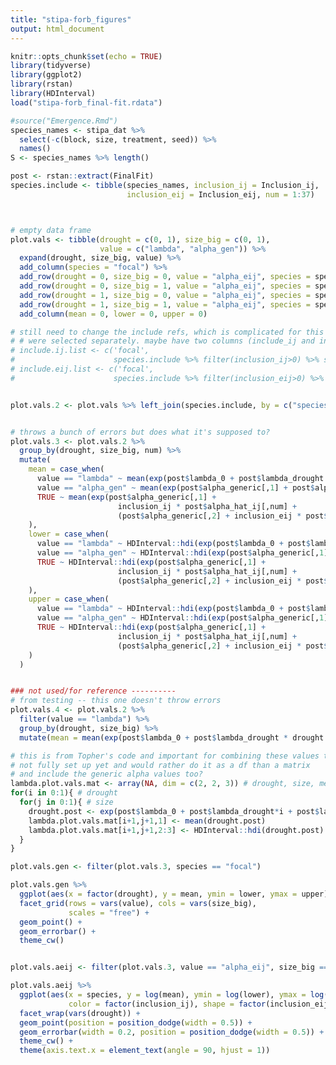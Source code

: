 ```yaml
---
title: "stipa-forb_figures"
output: html_document
---
```


```r
knitr::opts_chunk$set(echo = TRUE)
library(tidyverse)
library(ggplot2)
library(rstan)
library(HDInterval)
load("stipa-forb_final-fit.rdata")

#source("Emergence.Rmd")
species_names <- stipa_dat %>% 
  select(-c(block, size, treatment, seed)) %>%
  names()
S <- species_names %>% length() 
```


```r
post <- rstan::extract(FinalFit)
species.include <- tibble(species_names, inclusion_ij = Inclusion_ij, 
                          inclusion_eij = Inclusion_eij, num = 1:37)



# empty data frame
plot.vals <- tibble(drought = c(0, 1), size_big = c(0, 1), 
                    value = c("lambda", "alpha_gen")) %>% 
  expand(drought, size_big, value) %>%
  add_column(species = "focal") %>%
  add_row(drought = 0, size_big = 0, value = "alpha_eij", species = species_names) %>%
  add_row(drought = 0, size_big = 1, value = "alpha_eij", species = species_names) %>%
  add_row(drought = 1, size_big = 0, value = "alpha_eij", species = species_names) %>%
  add_row(drought = 1, size_big = 1, value = "alpha_eij", species = species_names) %>%
  add_column(mean = 0, lower = 0, upper = 0) 

# still need to change the include refs, which is complicated for this since a_ij and a_eij 
# # were selected separately. maybe have two columns (include_ij and include_eij)? to keep track
# include.ij.list <- c('focal', 
#                      species.include %>% filter(inclusion_ij>0) %>% select(species_names) %>% deframe())
# include.eij.list <- c('focal', 
#                      species.include %>% filter(inclusion_eij>0) %>% select(species_names) %>% deframe())


plot.vals.2 <- plot.vals %>% left_join(species.include, by = c("species" = "species_names"))


# throws a bunch of errors but does what it's supposed to?
plot.vals.3 <- plot.vals.2 %>%
  group_by(drought, size_big, num) %>%
  mutate(
    mean = case_when(
      value == "lambda" ~ mean(exp(post$lambda_0 + post$lambda_drought * drought + post$lambda_size * size_big)),
      value == "alpha_gen" ~ mean(exp(post$alpha_generic[,1] + post$alpha_generic[,2] * drought)),
      TRUE ~ mean(exp(post$alpha_generic[,1] +
                        inclusion_ij * post$alpha_hat_ij[,num] +
                        (post$alpha_generic[,2] + inclusion_eij * post$alpha_hat_eij[,num]) * drought))
    ),
    lower = case_when(
      value == "lambda" ~ HDInterval::hdi(exp(post$lambda_0 + post$lambda_drought * drought + post$lambda_size * size_big))[["lower"]],
      value == "alpha_gen" ~ HDInterval::hdi(exp(post$alpha_generic[,1] + post$alpha_generic[,2] * drought))[["lower"]],
      TRUE ~ HDInterval::hdi(exp(post$alpha_generic[,1] +
                        inclusion_ij * post$alpha_hat_ij[,num] +
                        (post$alpha_generic[,2] + inclusion_eij * post$alpha_hat_eij[,num]) * drought))[[1]] # not sure why this is working and not [["lower"]] seems like it should be the same?
    ),
    upper = case_when(
      value == "lambda" ~ HDInterval::hdi(exp(post$lambda_0 + post$lambda_drought * drought + post$lambda_size * size_big))[["upper"]],
      value == "alpha_gen" ~ HDInterval::hdi(exp(post$alpha_generic[,1] + post$alpha_generic[,2] * drought))[["upper"]],
      TRUE ~ HDInterval::hdi(exp(post$alpha_generic[,1] +
                        inclusion_ij * post$alpha_hat_ij[,num] +
                        (post$alpha_generic[,2] + inclusion_eij * post$alpha_hat_eij[,num]) * drought))[[2]]
    )
  )


### not used/for reference ----------
# from testing -- this one doesn't throw errors
plot.vals.4 <- plot.vals.2 %>%
  filter(value == "lambda") %>%
  group_by(drought, size_big) %>%
  mutate(mean = mean(exp(post$lambda_0 + post$lambda_drought * drought + post$lambda_size * size_big)))

# this is from Topher's code and important for combining these values together
# not fully set up yet and would rather do it as a df than a matrix
# and include the generic alpha values too? 
lambda.plot.vals.mat <- array(NA, dim = c(2, 2, 3)) # drought, size, metric (mean, lwr, upr)
for(i in 0:1){ # drought
  for(j in 0:1){ # size
    drought.post <- exp(post$lambda_0 + post$lambda_drought*i + post$lambda_size*j)
    lambda.plot.vals.mat[i+1,j+1,1] <- mean(drought.post)
    lambda.plot.vals.mat[i+1,j+1,2:3] <- HDInterval::hdi(drought.post)
  }
}


```

```r

plot.vals.gen <- filter(plot.vals.3, species == "focal")

plot.vals.gen %>% 
  ggplot(aes(x = factor(drought), y = mean, ymin = lower, ymax = upper)) +
  facet_grid(rows = vars(value), cols = vars(size_big),
             scales = "free") +
  geom_point() +
  geom_errorbar() +
  theme_cw()


plot.vals.aeij <- filter(plot.vals.3, value == "alpha_eij", size_big == 0)

plot.vals.aeij %>% 
  ggplot(aes(x = species, y = log(mean), ymin = log(lower), ymax = log(upper),
             color = factor(inclusion_ij), shape = factor(inclusion_eij))) +
  facet_wrap(vars(drought)) +
  geom_point(position = position_dodge(width = 0.5)) +
  geom_errorbar(width = 0.2, position = position_dodge(width = 0.5)) +
  theme_cw() +
  theme(axis.text.x = element_text(angle = 90, hjust = 1))
  


```

